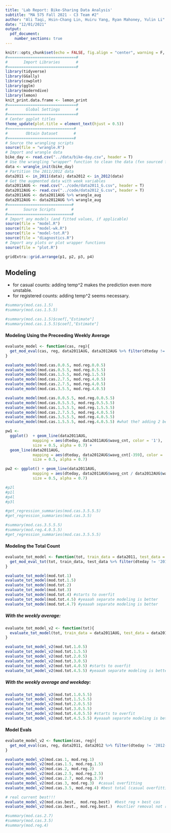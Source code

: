 ```yaml
---
title: 'Lab Report: Bike-Sharing Data Analysis'
subtitle: "MA 575 Fall 2021 - C3 Team #2"
author: "Ali Taqi, Hsin-Chang Lin, Huiru Yang, Ryan Mahoney, Yulin Li"
date: "12/01/2021"
output: 
  pdf_document: 
    number_sections: true
---
```


```r
knitr::opts_chunk$set(echo = FALSE, fig.align = "center", warning = F, message = F, fig.height = 4, fig.width = 6)
#==============================#
#       Import Libraries       #
#==============================#
library(tidyverse)
library(GGally)
library(cowplot)
library(gglm)
library(moderndive)
library(lemon)
knit_print.data.frame <- lemon_print
#==============================#
#        Global Settings       #
#==============================#
# Center ggplot titles
theme_update(plot.title = element_text(hjust = 0.5))
#=============================#
#        Obtain Dataset       #
#=============================#
# Source the wrangling scripts
source(file = "wrangle.R")
# Import and wrangle data
bike_day <- read.csv("../data/bike-day.csv", header = T)
# Use the wrangling "wrapper" function to clean the data (fxn sourced from wrangle.R)
data <- wrangle_init(bike_day)
# Partition the 2011/2012 data
data2011 <- in_2011(data); data2012 <- in_2012(data)
# Get the augmented data with week variables
data2011AUG <- read.csv("../code/data2011_G.csv", header = T)
data2012AUG <- read.csv("../code/data2012_G.csv", header = T)
data2011AUG <- data2011AUG %>% wrangle_aug
data2012AUG <- data2012AUG %>% wrangle_aug
#============================#
#       Source Scripts       #
#============================#
# Import any models (and fitted values, if applicable)
source(file = "model.R")
source(file = "model-wk.R")
source(file = "model-tot.R")
source(file = "diagnostics.R")
# Import any plots or plot wrapper functions
source(file = "plot.R")
```

```r
gridExtra::grid.arrange(p1, p2, p3, p4)
```

## Modeling

- for casual counts: adding temp^2 makes the prediction even more unstable.
- for registered counts: adding temp^2 seems necessary. 

```r
#summary(mod.cas.1.5)
#summary(mod.cas.1.5.5)
```

```r
#summary(mod.cas.1.5)$coef[,"Estimate"]
#summary(mod.cas.1.5.5)$coef[,"Estimate"]
```

####  Modeling Using the Preceeding Weekly Average

```r
evaluate_model <- function(cas, reg){
  get_mod_eval(cas, reg, data2011AUG, data2012AUG %>% filter(dteday != '2012-10-29'), scale_2012 = FALSE)
}
```

```r
evaluate_model(mod.cas.0.0.5, mod.reg.0.0.5)
evaluate_model(mod.cas.0.5.5, mod.reg.0.5.5)
evaluate_model(mod.cas.1.5.5, mod.reg.1.5.5)
evaluate_model(mod.cas.2.7.5, mod.reg.4.0.5)
evaluate_model(mod.cas.2.7.5, mod.reg.4.0.5)
evaluate_model(mod.cas.3.5.5, mod.reg.4.0.5)
```

```r
evaluate_model(mod.cas.0.0.5.5, mod.reg.0.0.5.5)
evaluate_model(mod.cas.0.5.5.5, mod.reg.0.5.5.5)
evaluate_model(mod.cas.1.5.5.5, mod.reg.1.5.5.5)
evaluate_model(mod.cas.2.7.5.5, mod.reg.4.0.5.5)
evaluate_model(mod.cas.3.5.5.5, mod.reg.4.0.5.5)
evaluate_model(mod.cas.1.5.5.5, mod.reg.4.0.5.5) #what the? adding 2 best models together does not necessarily make a best total model?
```

```r
pw1 <- 
  ggplot()  + geom_line(data2011AUG, 
            mapping = aes(dteday, data2011AUG$wavg_cnt, color = '1'), 
            size = 0.5, alpha = 0.7) + 
  geom_line(data2011AUG, 
            mapping = aes(dteday, data2012AUG$wavg_cnt[-359], color = '2'), 
            size = 0.5, alpha = 0.7)

pw2 <- ggplot() + geom_line(data2011AUG, 
            mapping = aes(dteday, data2011AUG$wavg_cnt / data2012AUG$wavg_cnt[-359], color = '3'), 
            size = 0.5, alpha = 0.7)
```

```r
#p2l
#p1l
#p4l
#p3l
```

```r
#get_regression_summaries(mod.cas.3.5.5.5)
#get_regression_summaries(mod.cas.3.5)
```

```r
#summary(mod.cas.3.5.5.5)
#summary(mod.reg.4.0.5.5)
#get_regression_summaries(mod.cas.3.5.5.5)
```

#### Modeling the Total Count

```r
evaluate_tot_model <- function(tot, train_data = data2011, test_data = data2012, scale_2012 = TRUE){
  get_mod_eval_tot(tot, train_data, test_data %>% filter(dteday != '2012-10-29'), scale_2012 = scale_2012)
}
```

```r
evaluate_tot_model(mod.tot.1)
evaluate_tot_model(mod.tot.1.5)
evaluate_tot_model(mod.tot.2)
evaluate_tot_model(mod.tot.3)
evaluate_tot_model(mod.tot.4) #starts to overfit
evaluate_tot_model(mod.tot.4.5) #yeaaah separate modeling is better
evaluate_tot_model(mod.tot.4.7) #yeaaah separate modeling is better
```

##### With the weekly average: 

```r
evaluate_tot_model_v2 <- function(tot){
  evaluate_tot_model(tot, train_data = data2011AUG, test_data = data2012AUG, scale_2012 = FALSE)
}
```

```r
evaluate_tot_model_v2(mod.tot.1.0.5)
evaluate_tot_model_v2(mod.tot.1.5.5)
evaluate_tot_model_v2(mod.tot.2.0.5)
evaluate_tot_model_v2(mod.tot.3.0.5)
evaluate_tot_model_v2(mod.tot.4.0.5) #starts to overfit
evaluate_tot_model_v2(mod.tot.4.5.5) #yeaaah separate modeling is better
```

##### With the weekly average and weekday:

```r
evaluate_tot_model_v2(mod.tot.1.0.5.5)
evaluate_tot_model_v2(mod.tot.1.5.5.5)
evaluate_tot_model_v2(mod.tot.2.0.5.5)
evaluate_tot_model_v2(mod.tot.3.0.5.5)
evaluate_tot_model_v2(mod.tot.4.0.5.5) #starts to overfit
evaluate_tot_model_v2(mod.tot.4.5.5.5) #yeaaah separate modeling is better
```

#### Model Evals

```r
evaluate_model_v2 <- function(cas, reg){
  get_mod_eval(cas, reg, data2011, data2012 %>% filter(dteday != '2012-10-29'), scale_2012 = FALSE)
}
```

```r
evaluate_model_v2(mod.cas.1, mod.reg.1)
evaluate_model_v2(mod.cas.1.5, mod.reg.1.5)
evaluate_model_v2(mod.cas.2, mod.reg.2)
evaluate_model_v2(mod.cas.2.5, mod.reg.2.5)
evaluate_model_v2(mod.cas.2.7, mod.reg.3.7)
evaluate_model_v2(mod.cas.3, mod.reg.3)  #casual overfitting
evaluate_model_v2(mod.cas.3.5, mod.reg.4) #best total (casual overfitting)

# real current best!!!
evaluate_model_v2(mod.cas.best,  mod.reg.best)  #best reg + best cas
evaluate_model_v2(mod.cas.best., mod.reg.best.)  #outlier removal not really helping
```

```r
#summary(mod.cas.2.7)
#summary(mod.cas.3.5)
#summary(mod.reg.4)
```






